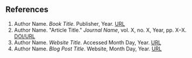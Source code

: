 ## References

1. Author Name. *Book Title*. Publisher, Year. [URL](https://example.com)
2. Author Name. "Article Title." *Journal Name*, vol. X, no. X, Year, pp. X–X. [DOI/URL](https://example.com)
3. Author Name. *Website Title*. Accessed Month Day, Year. [URL](https://example.com)
4. Author Name. *Blog Post Title*. Website, Month Day, Year. [URL](https://example.com)
